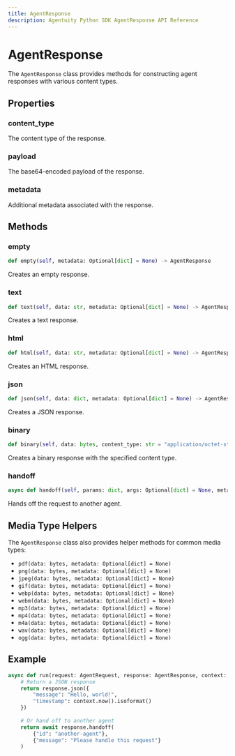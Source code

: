 ```yaml
---
title: AgentResponse
description: Agentuity Python SDK AgentResponse API Reference
---
```


# AgentResponse

The `AgentResponse` class provides methods for constructing agent responses with various content types.

## Properties

### content_type

The content type of the response.

### payload

The base64-encoded payload of the response.

### metadata

Additional metadata associated with the response.

## Methods

### empty

```python
def empty(self, metadata: Optional[dict] = None) -> AgentResponse
```

Creates an empty response.

### text

```python
def text(self, data: str, metadata: Optional[dict] = None) -> AgentResponse
```

Creates a text response.

### html

```python
def html(self, data: str, metadata: Optional[dict] = None) -> AgentResponse
```

Creates an HTML response.

### json

```python
def json(self, data: dict, metadata: Optional[dict] = None) -> AgentResponse
```

Creates a JSON response.

### binary

```python
def binary(self, data: bytes, content_type: str = "application/octet-stream", metadata: Optional[dict] = None) -> AgentResponse
```

Creates a binary response with the specified content type.

### handoff

```python
async def handoff(self, params: dict, args: Optional[dict] = None, metadata: Optional[dict] = None) -> AgentResponse
```

Hands off the request to another agent.

## Media Type Helpers

The `AgentResponse` class also provides helper methods for common media types:

- `pdf(data: bytes, metadata: Optional[dict] = None)`
- `png(data: bytes, metadata: Optional[dict] = None)`
- `jpeg(data: bytes, metadata: Optional[dict] = None)`
- `gif(data: bytes, metadata: Optional[dict] = None)`
- `webp(data: bytes, metadata: Optional[dict] = None)`
- `webm(data: bytes, metadata: Optional[dict] = None)`
- `mp3(data: bytes, metadata: Optional[dict] = None)`
- `mp4(data: bytes, metadata: Optional[dict] = None)`
- `m4a(data: bytes, metadata: Optional[dict] = None)`
- `wav(data: bytes, metadata: Optional[dict] = None)`
- `ogg(data: bytes, metadata: Optional[dict] = None)`

## Example

```python
async def run(request: AgentRequest, response: AgentResponse, context: AgentContext):
    # Return a JSON response
    return response.json({
        "message": "Hello, world!",
        "timestamp": context.now().isoformat()
    })
    
    # Or hand off to another agent
    return await response.handoff(
        {"id": "another-agent"},
        {"message": "Please handle this request"}
    )
```
